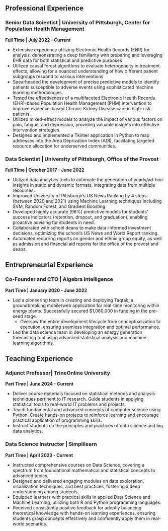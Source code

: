 ## Professional Experience

### Senior Data Scientist \| University of Pittsburgh, Center for Population Health Management

**Full Time \| July 2022 - Current**

-   Extensive experience utilizing Electronic Health Records (EHR) for analysis, demonstrating a deep familiarity with preparing and leveraging EHR data for both statistical and predictive purposes
-   Utilized causal forest algorithms to evaluate heterogeneity in treatment effects, allowing for a nuanced understanding of how different patient subgroups respond to various interventions
-   Spearheaded the development of precise predictive models to identify patients susceptible to adverse events using sophisticated machine learning methodologies.
-   Tested the effectiveness of a multifaceted Electronic Health Records (EHR)-based Population Health Management (PHM) intervention to improve evidence-based Chronic Kidney Disease care in high-risk patients.
-   Utilized mixed-effect models to analyze the impact of various factors on pain, fatigue, and depression, providing valuable insights into effective intervention strategies.
-   Designed and implemented a Tkinter application in Python to map addresses into the Area Deprivation Index (ADI), facilitating targeted resource allocation for underserved communities.

### Data Scientist \| University of Pittsburgh, Office of the Provost

**Full Time \| October 2017 - June 2022**

-   Utilized data analytics tools to automate the generation of yearly/ad-hoc insights in static and dynamic formats, integrating data from multiple resources.
-   Improved University of Pittsburgh's US News Ranking by 4 steps (between 2020 and 2021) using Machine Learning techniques including SVM, Random Forest, and Gradient Boosting.
-   Developed highly accurate (96%) predictive models for students' success indicators (retention, dropout, and graduation), enabling proactive advising for students in need.
-   Collaborated with school deans to make data-informed investment decisions, optimizing the school's US News and World Report ranking.
-   Automated recurring reports on gender and ethnic group equity, as well as admission and financial aid reports for the office of the provost and deans.

## Entrepreneurial Experience

### Co-Founder and CTO \| Algebra Intelligence

**Part Time \| January 2020 - June 2022**

*   Led a pioneering team in creating and deploying Taqtak, a groundbreaking mobile/web application for real-time monitoring within energy plants. Successfully secured $1,060,000 in funding in the pre-seed stage. 
    +  Oversaw the entire development lifecycle from conceptualization to execution, ensuring seamless integration and optimal performance.
*   Led the data science team in developing an energy generation forecasting tool using advanced statistical analysis and machine learning algorithms.

## Teaching Experience

### Adjunct Professor\| TrineOnline University

**Part Time \| June 2024 - Current**

-   Deliver course materials focused on statistical methods and analysis techniques pertinent to IT research. Guide students in applying statistical tools to real-world IT problems and projects.
-   Teach fundamental and advanced concepts of computer science using Python. Create hands-on projects to reinforce learning and encourage practical application of programming skills.
-   Instruct students on the principles and practices of data science and big data analytics.

### Data Science Instructor \| Simplilearn

**Part Time \| April 2023 - Current**

-   Instructed comprehensive courses on Data Science, covering a spectrum from foundational mathematical and statistical concepts to advanced topics.
-   Designed and delivered engaging modules on data exploration, visualization techniques, and best practices, fostering a deep understanding among students.
-   Equipped learners with practical skills in applied Data Science and Machine Learning, utilizing both R and Python programming languages.
-   Received consistently positive feedback for adeptly balancing theoretical knowledge with hands-on learning experiences, ensuring students grasp concepts effectively and confidently apply them in real-world scenarios.
